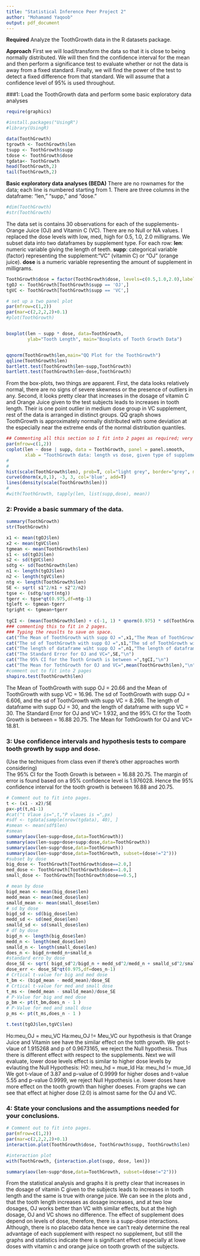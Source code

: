 ---
title: "Statistical Inference Peer Project 2"
author: "Mohamamd Yaqoob"
output: pdf_document
---

**Required**
Analyze the ToothGrowth data in the R datasets package.

**Approach**
First we will load/transform the data so that it is close to being normally distributed. We will then find the confidence interval for the mean and then perform a significance test to evaluate whether or not the data is away from a fixed standard. Finally, we will find the power of the test to detect a fixed difference from that standard. We will assume that a confidence level of 95% is used throughout.

###1: Load the ToothGrowth data and perform some basic exploratory data analyses 

```{r, echo=FALSE}
require(graphics)
```

```{r, echo=FALSE,results='hide'}
#install.packages("UsingR") 
#library(UsingR)
```
```{r, echo=FALSE,results='hide'}
data(ToothGrowth)
tgrowth <- ToothGrowth$len
tsupp <- ToothGrowth$supp
tdose <- ToothGrowth$dose
tgdata<- ToothGrowth
head(ToothGrowth,2)
tail(ToothGrowth,2)
```

**Basic exploratory data analyses (BEDA)**
There are no rownames for the data; each line is numbered starting from 1.  There are three columns in the dataframe: "len," "supp," and "dose."

```{r, echo=FALSE}
#dim(ToothGrowth)
#str(ToothGrowth)
```
The data set is contains 30 observations for each of the supplements-Orange Juice (OJ) and Vitamin C (VC).  There are no Null or NA values.  I replaced the dose levels with low, med, high for 0.5, 1.0, 2.0 milligrams.  We subset data into two dataframes by supplement type.
For each row:
**len**: numeric variable giving the length of teeth.
**supp**: categorical variable (factor) representing the supplement:"VC" (vitamin C) or "OJ" (orange juice).
**dose** is a numeric variable representing the amount of supplement in milligrams. 

```{r, echo=FALSE}
ToothGrowth$dose = factor(ToothGrowth$dose, levels=c(0.5,1.0,2.0),labels=c("low","med","high"))
tgOJ <- ToothGrowth[ToothGrowth$supp == 'OJ',]
tgVC <- ToothGrowth[ToothGrowth$supp == 'VC',]

```
```{r, echo=FALSE}
# set up a two panel plot
par(mfrow=c(1,2))
par(mar=c(2,2,2,2)+0.1)
#plot(ToothGrowth)


boxplot(len ~ supp * dose, data=ToothGrowth,
        ylab="Tooth Length", main="Boxplots of Tooth Growth Data")


qqnorm(ToothGrowth$len,main="QQ Plot for the ToothGrowth")
qqline(ToothGrowth$len)
bartlett.test(ToothGrowth$len~supp,ToothGrowth)
bartlett.test(ToothGrowth$len~dose,ToothGrowth)
```

From the box-plots, two things are apparent. First, the data looks relatively normal, there are no signs of   severe skewness or the presence of outliers in any. Second, it looks pretty clear that increases in
the dosage of vitamin C and Orange Juice given to the test subjects leads to increases in tooth length.
Their is one point outlier in medium dose group in VC supplement, rest of the data is arranged in distinct groups.  QQ graph shows ToothGrowth is approximately normally distributed with some deviation at the especially near the extreme ends of the normal distribution quantiles. 

```{r, echo=FALSE,results='hide',fig.show='hide'}
## Commenting all this section so I fit into 2 pages as required; very tough job.
par(mfrow=c(1,2))
coplot(len ~ dose | supp, data = ToothGrowth, panel = panel.smooth,
       xlab = "ToothGrowth data: length vs dose, given type of supplement")
#
#
hist(scale(ToothGrowth$len), prob=T, col="light grey", border="grey", main=NULL, ylim=c(0,0.4))
curve(dnorm(x,0,1), -3, 3, col='blue', add=T)
lines(density(scale(ToothGrowth$len)))
#
#with(ToothGrowth, tapply(len, list(supp,dose), mean))
```

### 2: Provide a basic summary of the data.

```{r, echo=FALSE,results='hide',fig.show='hide'}

summary(ToothGrowth)
str(ToothGrowth)

x1 <- mean(tgOJ$len)
x2 <- mean(tgVC$len)
tgmean <- mean(ToothGrowth$len)
s1 <- sd(tgOJ$len)
s2 <- sd(tgVC$len)
sdtg <- sd(ToothGrowth$len)
n1 <- length(tgOJ$len)
n2 <- length(tgVC$len)
ntg <- length(ToothGrowth$len)
SE <- sqrt( s1^2/n1 + s2^2/n2)
tgse <- (sdtg/sqrt(ntg))
tgerr <- tgse*qt(0.975,df=ntg-1) 
tgleft <- tgmean-tgerr
tgright <- tgmean+tgerr
        
tgCI <- (mean(ToothGrowth$len) + c(-1, 1) * qnorm(0.975) * sd(ToothGrowth$len)/sqrt(length(ToothGrowth$len)))
### commenting this to fit in 2 pages.
### Typing the reuslts to save on space.
cat("The Mean of ToothGrowth with supp OJ =",x1,"The Mean of ToothGrowth with supp VC =",x2,"\n")
cat("The sd of ToothGrowth with supp OJ =",s1,"The sd of ToothGrowth with supp VC =",s2,"\n")    
cat("The length of dataframe wiht supp OJ =",n1,"The length of dataframe wiht supp VC =",n2,"\n")
cat("The Standard Error for OJ and VC=",SE,"\n")
cat("The 95% CI for the Tooth Growth is between =",tgCI,"\n")
cat("The Mean for TothGrowth for OJ and VC=",mean(ToothGrowth$len),"\n")
#comment out to fit into 2 pages
shapiro.test(ToothGrowth$len)

```
The Mean of ToothGrowth with supp OJ = 20.66 and the Mean of ToothGrowth with supp VC = 16.96.  The sd of ToothGrowth with supp OJ = 6.606, and the sd of ToothGrowth with supp VC = 8.266.  The length of dataframe with supp OJ = 30, and the length of dataframe with supp VC = 30.  The Standard Error for OJ and VC= 1.932, and the 95% CI for the Tooth Growth is between = 16.88 20.75.  The Mean for TothGrowth for OJ and VC= 18.81. 


### 3: Use confidence intervals and hypothesis tests to compare tooth growth by supp and dose. 
(Use the techniques from class even if there's other approaches worth considering)  
The 95% CI for the Tooth Growth is between = 16.88 20.75.  The margin of error is found based on a 95% confidence level is 1.976028. Hence the 95% confidence interval for the tooth growth is between 16.88 and 20.75. 

```{r, echo=FALSE,results='hide',fig.show='hide',warning=FALSE}
# Comment out to fit into pages.
t <- (x1 - x2)/SE
px<-pt(t,n1-1)
#cat("t Vlaue is=",t,"P vlaues is =",px)
#sdf <- tgdata[sample(nrow(tgdata), 40), ]
#smean <- mean(sdf$len)
#smean
summary(aov(len~supp+dose,data=ToothGrowth))
summary(aov(len~supp+dose+supp:dose,data=ToothGrowth))
summary(aov(len~supp*dose,data=ToothGrowth))
summary(aov(len~supp*dose,data=ToothGrowth, subset=(dose!="2")))
#subset by dose
big_dose <- ToothGrowth[ToothGrowth$dose==2.0,]
med_dose <- ToothGrowth[ToothGrowth$dose==1.0,]
small_dose <- ToothGrowth[ToothGrowth$dose==0.5,]

# mean by dose
bigd_mean <- mean(big_dose$len)
medd_mean <- mean(med_dose$len)
smalld_mean <- mean(small_dose$len)
# sd by dose
bigd_sd <- sd(big_dose$len)
medd_sd <- sd(med_dose$len)
smalld_sd <- sd(small_dose$len)
# df by dose
bigd_n <- length(big_dose$len)
medd_n <- length(med_dose$len)
smalld_n <- length(small_dose$len)
does_n <- bigd_n+medd_n+smalld_n
#standard erro by dose
dose_SE <- sqrt( bigd_sd^2/bigd_n + medd_sd^2/medd_n + smalld_sd^2/smalld_n)
dose_err <- dose_SE*qt(0.975,df=does_n-1)
# Crtical t-value for big and med dose
t_bm <- (bigd_mean - medd_mean)/dose_SE
# Crtical t-value for med and small dose
t_ms <- (medd_mean - smalld_mean)/dose_SE
# P-Value for big and med dose
p_bm <- pt(t_bm,does_n - 1 )
# P-Value for med and small dose
p_ms <- pt(t_ms,does_n - 1 )

```

```{r, echo=FALSE}
t.test(tgOJ$len,tgVC$len)
```
Ho:meu_OJ = meu_VC
Ha:meu_OJ != Meu_VC 
our hypothesis is that Orange Juice and Vitamin see have the similar effect on the totth growth.  We got t-vlaue of 1.915268 and p of 0.9673165, we reject the Null hypothesis.  Thus there is different effect with respect to the supplements.  Next we will evaluate, lower dose levels effect is similar to higher dose levels by evlauting the Null Hypothesis:
H0: meu_hd = mue_ld 
Ha: meu_hd != mue_ld 
We got t-vlaue of 3.87 and p-value of 0.9999 for higher doses and t-value 5.55 and p-value 0.9999, we reject Null Hypothesis i.e. lower doses have more effect on the tooth growth than higher doeses.  From graphs we can see that effect at higher dose (2.0) is almost same for the OJ and VC. 

### 4: State your conclusions and the assumptions needed for your conclusions. 

```{r, echo=FALSE,results='hide',fig.show='hide'}
# Comment out to fit into pages.
par(mfrow=c(1,2))
par(mar=c(2,2,2,2)+0.1)
interaction.plot(ToothGrowth$dose, ToothGrowth$supp, ToothGrowth$len)

#interaction plot
with(ToothGrowth, {interaction.plot(supp, dose, len)})
```

```{r, echo=FALSE}
summary(aov(len~supp*dose,data=ToothGrowth, subset=(dose!="2")))
```

From the statistical analysis and graphs it is pretty clear that increases in the dosage of vitamin C given to the subjects leads to increases in tooth length and the same is true with orange juice.  We can see in the plots and , that the tooth length increases as dosage increases, and at two low dosages, OJ works better than VC with similar effects, but at the high dosage, OJ and VC shows no difference. The effect of supplement does depend on levels of dose, therefore, there is a supp-dose interactions.  Although, there is no placebo data hence we can't realy determine the real advantage of each supplement with respect no supplement, but still the graphs and statistics indicate there is significant effect especially at lowe doses with vitamin c and orange juice on tooth growth of the subjects.  